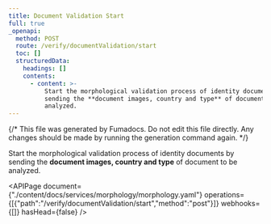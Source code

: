 ```yaml
---
title: Document Validation Start
full: true
_openapi:
  method: POST
  route: /verify/documentValidation/start
  toc: []
  structuredData:
    headings: []
    contents:
      - content: >-
          Start the morphological validation process of identity documents by
          sending the **document images, country and type** of document to be
          analyzed.
---
```


{/* This file was generated by Fumadocs. Do not edit this file directly. Any changes should be made by running the generation command again. */}

Start the morphological validation process of identity documents by sending the **document images, country and type** of document to be analyzed.

<APIPage document={"./content/docs/services/morphology/morphology.yaml"} operations={[{"path":"/verify/documentValidation/start","method":"post"}]} webhooks={[]} hasHead={false} />